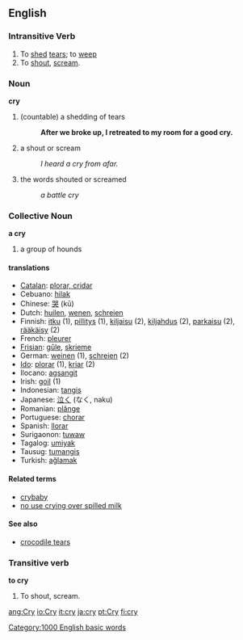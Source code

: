 ==English==

{{rank|individual|girls|wall|809|cry|step|turning|village}}

=== Intransitive Verb ===
{{en-infl-reg-consonant-y|cr|y|}}

# To [[shed]] [[tears]]; to [[weep]]
# To [[shout]], [[scream]].

===Noun===
'''cry'''
#(countable) a shedding of tears 
#:'''After we broke up, I retreated to my room for a good cry.'''
#a shout or scream
#:''I heard a cry from afar.''
#the words shouted or screamed
#:''a battle cry''

=== Collective Noun ===
'''a cry'''

# a group of hounds

==== translations ====
*[[Catalan]]: [[plorar, cridar]]
*Cebuano: [[hilak]]
*Chinese: [[哭]] (k&#363;)
*Dutch: [[huilen]], [[wenen]], [[schreien]]
*Finnish: [[itku]] (1), [[pillitys]] (1), [[kiljaisu]] (2), [[kiljahdus]] (2), [[parkaisu]] (2), [[rääkäisy]] (2)
*French: [[pleurer]]
*[[Frisian]]: [[gûle]], [[skrieme]]
*German: [[weinen]] (1), [[schreien]] (2)
*[[Ido]]: [[plorar]] (1), [[kriar]] (2)
*Ilocano: [[agsangit]]
*Irish: [[goil]] (1)
*Indonesian: [[tangis]]
*Japanese: [[泣く]] (なく, naku)
*Romanian: [[plânge]]
*Portuguese: [[chorar]]
*Spanish: [[llorar]]
*Surigaonon: [[tuwaw]]
*Tagalog: [[umiyak]]
*Tausug: [[tumangis]]
*Turkish: [[ağlamak]]

==== Related terms ====
*[[crybaby]]
*[[no use crying over spilled milk]]

==== See also ====
*[[crocodile tears]]

=== Transitive verb ===
'''to cry'''

# To shout, scream.

[[Category:1000 English basic words]]

[[ang:Cry]]
[[io:Cry]]
[[it:cry]]
[[ja:cry]]
[[pt:Cry]]
[[fi:cry]]